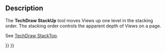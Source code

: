 <languages/>
<translate>

<!--T:1-->
{{Docnav
|[[TechDraw_StackBottom|StackBottom]]
|[[TechDraw_StackDown|StackDown]]
|[[TechDraw_Workbench|TechDraw]]
|IconL=TechDraw_StackBottom.svg
|IconR=TechDraw_StackDown.svg
|IconC=Workbench_TechDraw.svg
}}

<!--T:2-->
{{GuiCommand
|Name=TechDraw StackUp
|MenuLocation=TechDraw → Stacking → Move view up one level
|Workbenches=[[TechDraw_Workbench|TechDraw]]
|Shortcut=
|Version=0.21
|SeeAlso=[[TechDraw_StackTop|TechDraw StackTop]], [[TechDraw_StackBottom|TechDraw StackBottom]], [[TechDraw_StackDown|TechDraw StackDown]]
}}

== Description == <!--T:3-->

<!--T:4-->
The '''TechDraw StackUp''' tool moves Views up one level in the stacking order. The stacking order controls the apparent depth of Views on a page.

<!--T:5-->
See [[TechDraw_StackTop|TechDraw StackTop]].


<!--T:6-->
{{Docnav
|[[TechDraw_StackBottom|StackBottom]]
|[[TechDraw_StackDown|StackDown]]
|[[TechDraw_Workbench|TechDraw]]
|IconL=TechDraw_StackBottom.svg
|IconR=TechDraw_StackDown.svg
|IconC=Workbench_TechDraw.svg
}}

</translate>
{{TechDraw Tools navi{{#translation:}}}}
{{Userdocnavi{{#translation:}}}}